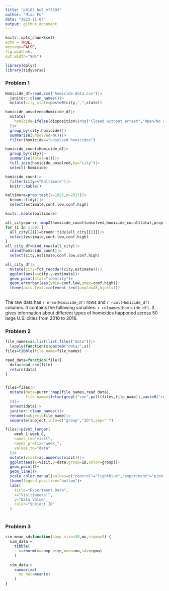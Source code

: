 ```yaml
---
title: "p8105_hw5_mf3593"
author: "Miao Fu"
date: "2023-11-07"
output: github_document
---
```


```r
knitr::opts_chunk$set(
echo = TRUE,
message=FALSE,
fig.width=6,
out.width="90%")

library(dplyr)
library(tidyverse)
```

### Problem 1
```r
Homicide_df=read.csv("homicide-data.csv")|>
  janitor::clean_names()|>
  mutate(city_state=paste0(city,",",state))

homicide_unsolved=Homicide_df|>
  mutate(
    homicide=ifelse(disposition%in%c("Closed without arrest","Open/No arrest"),"unsolved homicides","solved homicides")
  )|>
  group_by(city,homicide)|>
  summarise(unsolved=n())|>
  filter(homicide=="unsolved homicides")

homicide_count=Homicide_df|>
  group_by(city)|>
  summarise(total=n())|>
  full_join(homicide_unsolved,by="city")|>
  select(-homicide)

homicide_count|>
  filter(city=="Baltimore")|>
  knitr::kable()

baltimore=prop.test(x=1825,n=2827)|>
  broom::tidy()|>
  select(estimate,conf.low,conf.high)

knitr::kable(baltimore)

all_city=purrr::map2(homicide_count$unsolved,homicide_count$total,prop.test)
for (i in 1:50) {
  all_city[[i]]=broom::tidy(all_city[[i]])|>
  select(estimate,conf.low,conf.high)
}
all_city_df=bind_rows(all_city)|>
  cbind(homicide_count)|>
  select(city,estimate,conf.low,conf.high)

all_city_df|>
  mutate(city=fct_reorder(city,estimate))|>
  ggplot(aes(x=city,y=estimate))+
  geom_point(stat="identity")+
  geom_errorbar(aes(ymin=conf.low,ymax=conf.high))+
  theme(axis.text.x=element_text(angle=45,hjust=1))
  


```

The raw data has `r nrow(Homicide_df)` rows and `r ncol(Homicide_df)` columns. It contains the following variables: `r colnames(Homicide_df)`. It gives information about different types of homicides happened across 50 large U.S. cities from 2010 to 2016.

### Problem 2
```r
file_names=as.list(list.files("data"))|>
  lapply(function(x)paste0("data/",x))
files=tibble(file_name=file_names)

read_data=function(file){
  data=read.csv(file)
  return(data)
}


files=files|>
  mutate(data=purrr::map(file_names,read_data),
         file_name=ifelse(grepl("con",pull(files,file_name)),paste0("control ",substring(file_name,10,11)),paste0("experiment ",substring(file_name,10,11))
  ))|>
  unnest(data)|>
  janitor::clean_names()|>
  rename(subject=file_name)|>
  separate(subject,into=c("group","ID"),sep=" ")

files|>pivot_longer(
    week_1:week_8,
    names_to="visit",
    names_prefix="week_",
    values_to="data"
  )|>
  mutate(visit=as.numeric(visit))|>
  ggplot(aes(x=visit,y=data,group=ID,color=group))+
  geom_point()+
  geom_line()+
  scale_color_manual(values=c("control"="lightblue","experiment"="pink"))+
  theme(legend.position="bottom")+
  labs(
    title="Experiment Data",
    x="Visit(weeks)",
    y="Data Value",
    color="Subject ID"
  )
  
```

### Problem 3

```r
sim_mean_sd=function(samp_size=30,mu,sigma=5) {
  sim_data =
    tibble(
      x=rnorm(n=samp_size,mean=mu,sd=sigma)
    )
  
  sim_data|>
    summarize(
      mu_hat=mean(x)
    )
}
```

